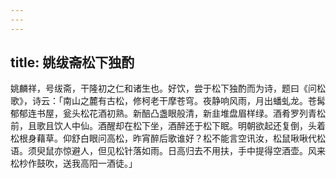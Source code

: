 ```yaml
---
---
---
```

title: 姚绂斋松下独酌
---



姚麟祥，号绂斋，干隆初之仁和诸生也。好饮，尝于松下独酌而为诗，题曰《问松歌》，诗云：「南山之麓有古松，修柯老干摩苍穹。夜静响风雨，月出蟠虬龙。苍髯郁郁连书屋，瓮头松花酒初熟。新醅凸盏眼般清，新韭堆盘眉样绿。酒肴罗列青松前，且歌且饮人中仙。酒醒却在松下坐，酒醉还于松下眠。明朝欲起还复倒，头着松根身藉草。仰舒白眼问高松，昨宵醉后歌谁好？松不能言空讯汝，松鼠啾啾代松语。须臾鼠亦惊避人，但见松针落如雨。日高归去不用扶，手中提得空酒壶。风来松杪作鼓吹，送我高阳一酒徒。」